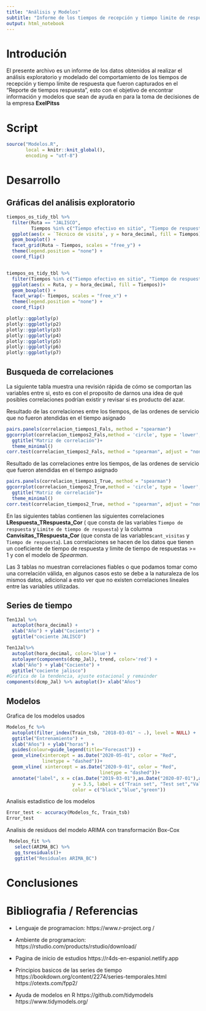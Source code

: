 ```yaml
---
title: "Análisis y Modelos"
subtitle: "Informe de los tiempos de recepción y tiempo limite de respuesta"
output: html_notebook
---
```

# Introdución 

El presente archivo es un informe de los datos obtenidos al realizar el análisis exploratorio  y modelado del comportamiento  de los tiempos de recepción y tiempo límite de respuesta que fueron capturados en el "Reporte de tiempos respuesta", esto con el objetivo de encontrar información y modelos que sean de ayuda en para la toma de decisiones de la empresa  **ExelPitss**

# Script

```r
source("Modelos.R", 
       local = knitr::knit_global(),
       encoding = "utf-8")
```



# Desarrollo 
## Gráficas del análisis exploratorio
```r
tiempos_os_tidy_tbl %>%
  filter(Ruta == "JALISCO",
         Tiempos %in% c("Tiempo efectivo en sitio", "Tiempo de respuesta")) %>%
  ggplot(aes(x = `Técnico de visita`, y = hora_decimal, fill = Tiempos))+
  geom_boxplot() +
  facet_grid(Ruta ~ Tiempos, scales = "free_y") +
  theme(legend.position = "none") +
  coord_flip()


tiempos_os_tidy_tbl %>%
  filter(Tiempos %in% c("Tiempo efectivo en sitio", "Tiempo de respuesta")) %>%
  ggplot(aes(x = Ruta, y = hora_decimal, fill = Tiempos))+
  geom_boxplot() +
  facet_wrap(~ Tiempos, scales = "free_x") +
  theme(legend.position = "none") +
  coord_flip()

plotly::ggplotly(p)
plotly::ggplotly(p2)
plotly::ggplotly(p3)
plotly::ggplotly(p4)
plotly::ggplotly(p5)
plotly::ggplotly(p6)
plotly::ggplotly(p7)
```

## Busqueda de correlaciones 

La siguiente tabla muestra una revisión rápida de cómo se comportan las variables entre si, esto es con el proposito de darnos una idea de qué posibles correlaciones podrían existir y revisar si es producto del azar.

Resultado de las correlaciones entre los tiempos, de las ordenes de servicio que no fueron atendidas en el tiempo asignado 

```r

pairs.panels(correlacion_tiempos1_Fals, method = "spearman")
ggcorrplot(correlacion_tiempos2_Fals,method = 'circle', type = 'lower',lab = TRUE)+
  ggtitle("Matriz de correlación")+
  theme_minimal()
corr.test(correlacion_tiempos2_Fals, method = "spearman", adjust = "none")
```
Resultado de las correlaciones entre los tiempos, de las ordenes de servicio que fueron atendidas en el tiempo asignado 

```r
pairs.panels(correlacion_tiempos1_True, method = "spearman")
ggcorrplot(correlacion_tiempos2_True,method = 'circle', type = 'lower',lab = TRUE)+
  ggtitle("Matriz de correlación")+
  theme_minimal()
corr.test(correlacion_tiempos2_True, method = "spearman", adjust = "none")
```

En las siguientes tablas contienen las siguientes correlaciones   **LRespuesta_TRespuesta_Cor** ( que consta de las variables `Tiempo de respuesta` y `Limite de tiempo de respuesta`) y la columna  **Canvisitas_TRespuesta_Cor** (que consta de las variables`cant_visitas` y `Tiempo de respuesta`). Las correlaciones se hacen de los datos que tienen un coeficiente de tiempo de respuesta y limite de tiempo de respuestas >= 1 y con el modelo de *Spearman*.

Las 3 tablas no muestran correlaciones fiables o que podamos tomar como una correlación válida, en algunos casos esto se debe a la naturaleza de los mismos datos, adicional a esto ver que no existen correlaciones lineales entre las variables utilizadas. 


## Series de tiempo
```r
Ten1Jal %>%
  autoplot(hora_decimal) +
  xlab("Año") + ylab("Cociente") +
  ggtitle("cociente JALISCO")

Ten1Jal%>%
  autoplot(hora_decimal, color='blue') +
  autolayer(components(dcmp_Jal), trend, color='red') +
  xlab("Año") + ylab("Cociente") +
  ggtitle("cociente jalisco")
#Grafica de la tendencia, ajuste estacional y remainder
components(dcmp_Jal) %>% autoplot()+ xlab("Años")
```


## Modelos 

Grafica de los modelos usados 

```r
Modelos_fc %>% 
  autoplot(filter_index(Train_tsb, "2018-03-01" ~ .), level = NULL) +
  ggtitle("Entrenamiento") +
  xlab("Años") + ylab("horas") +
  guides(colour=guide_legend(title="Forecast")) +
  geom_vline(xintercept = as.Date("2020-05-01", color = "Red",
             linetype = "dashed"))+
  geom_vline( xintercept = as.Date("2020-9-01", color = "Red",
                                  linetype = "dashed"))+
  annotate("label", x = c(as.Date("2019-03-01"),as.Date("2020-07-01"),as.Date("2020-11-01")),
                        y = 3.5, label = c("Train set", "Test set","Validation set"),
                        color = c("black","blue","green"))
```


Analisis estadistico de los modelos  
```r
Error_test <- accuracy(Modelos_fc, Train_tsb)
Error_test
```


Analisis de residuos del modelo ARIMA con transformación Box-Cox
```r
 Modelos_fit %>%
   select(ARIMA_BC) %>% 
   gg_tsresiduals()+
   ggtitle("Residuales ARIMA_BC")
```



# Conclusiones 


# Bibliografia / Referencias 


* Lenguaje de programacion:
  https://www.r-project.org
  /
* Ambiente de programacion:
  https://rstudio.com/products/rstudio/download/

* Pagina de inicio de estudios
  https://r4ds-en-espaniol.netlify.app

* Principios basicos de las series de tiempo
  https://bookdown.org/content/2274/series-temporales.html
  https://otexts.com/fpp2/

* Ayuda de modelos en R
  https://github.com/tidymodels
  https://www.tidymodels.org/
    
